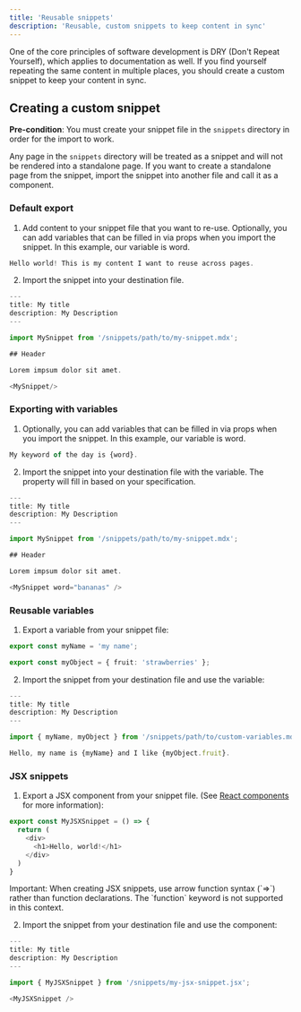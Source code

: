 ```yaml
---
title: 'Reusable snippets'
description: 'Reusable, custom snippets to keep content in sync'
---
```


One of the core principles of software development is DRY (Don't Repeat
Yourself), which applies to documentation as
well. If you find yourself repeating the same content in multiple places, you
should create a custom snippet to keep your content in sync.

## Creating a custom snippet

**Pre-condition**: You must create your snippet file in the `snippets` directory in order for the import to work.

  Any page in the `snippets` directory will be treated as a snippet and will not
  be rendered into a standalone page. If you want to create a standalone page
  from the snippet, import the snippet into another file and call it as a
  component.


### Default export

1. Add content to your snippet file that you want to re-use. Optionally, you can add variables that can be filled in via props
   when you import the snippet. In this example, our variable is word.

```typescript snippets/my-snippet.mdx
Hello world! This is my content I want to reuse across pages. 
```

2. Import the snippet into your destination file.

```typescript destination-file.mdx
---
title: My title
description: My Description
---

import MySnippet from '/snippets/path/to/my-snippet.mdx';

## Header

Lorem impsum dolor sit amet.

<MySnippet/>

```

### Exporting with variables

1. Optionally, you can add variables that can be filled in via props when you import the snippet. In this example, our variable is word.

```typescript snippets/my-snippet.mdx
My keyword of the day is {word}.
```


2. Import the snippet into your destination file with the variable. The property will fill in based on your specification.

```typescript destination-file.mdx
---
title: My title
description: My Description
---

import MySnippet from '/snippets/path/to/my-snippet.mdx';

## Header

Lorem impsum dolor sit amet.

<MySnippet word="bananas" />

```

### Reusable variables

1. Export a variable from your snippet file:

```typescript snippets/path/to/custom-variables.mdx
export const myName = 'my name';

export const myObject = { fruit: 'strawberries' };
```

2. Import the snippet from your destination file and use the variable:

```typescript destination-file.mdx
---
title: My title
description: My Description
---

import { myName, myObject } from '/snippets/path/to/custom-variables.mdx';

Hello, my name is {myName} and I like {myObject.fruit}.
```

### JSX snippets

1. Export a JSX component from your snippet file. (See [React components](/customize/react-components) for more information):

```js icon=square-js snippets/my-jsx-snippet.jsx
export const MyJSXSnippet = () => {
  return (
    <div>
      <h1>Hello, world!</h1>
    </div>
  )
}
```

<Note>
  Important: When creating JSX snippets, use arrow function syntax (`=>`) rather than function declarations. The `function` keyword is not supported in this context.
</Note>

2. Import the snippet from your destination file and use the component:

```typescript destination-file.mdx
---
title: My title
description: My Description
---

import { MyJSXSnippet } from '/snippets/my-jsx-snippet.jsx';

<MyJSXSnippet />
```
